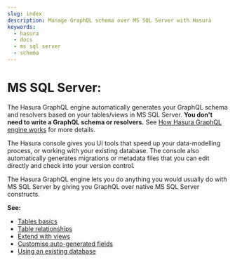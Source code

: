 ```yaml
---
slug: index
description: Manage GraphQL schema over MS SQL Server with Hasura
keywords:
  - hasura
  - docs
  - ms sql server
  - schema
---
```


# MS SQL Server:

The Hasura GraphQL engine automatically generates your GraphQL schema and resolvers based on your tables/views 
in MS SQL Server. **You don't need to write a GraphQL schema or resolvers.** See
[How Hasura GraphQL engine works](/graphql/core/how-it-works/index.mdx) for more details.

The Hasura console gives you UI tools that speed up your data-modelling process, or working with your existing database. 
The console also automatically generates migrations or metadata files that you can edit directly and check into your 
version control.

The Hasura GraphQL engine lets you do anything you would usually do with MS SQL Server by giving you GraphQL over native 
MS SQL Server constructs.

**See:**

- [Tables basics](/graphql/core/databases/ms-sql-server/schema/tables.mdx)
- [Table relationships](/graphql/core/databases/ms-sql-server/schema/table-relationships/index.mdx)
- [Extend with views](/graphql/core/databases/ms-sql-server/schema/views.mdx)
- [Customise auto-generated fields](/graphql/core/databases/ms-sql-server/schema/custom-field-names.mdx)
- [Using an existing database](/graphql/core/databases/ms-sql-server/schema/using-existing-database.mdx)

<!-- .. TODO: DB-COMPATIBILITY
  .. toctree::
    :maxdepth: 1

    Tables basics <tables>
    Table relationships <table-relationships/index>
    Remote relationships <remote-relationships/index>
    Extend with views <views>
    Extend with SQL functions <custom-functions>
    Enum type fields <enums>
    Computed fields <computed-fields>
    Customise auto-generated fields <custom-field-names>
    Data validations <data-validations>
    Using an existing database <using-existing-database>
    Relay schema <relay-schema> -->
